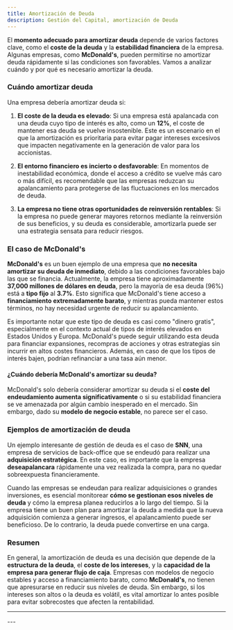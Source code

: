 ```yaml
---
title: Amortización de Deuda
description: Gestión del Capital, amortización de Deuda
---
```



<HeaderBackToGestionCapital />

El **momento adecuado para amortizar deuda** depende de varios factores clave, como el **coste de la deuda** y la **estabilidad financiera** de la empresa. Algunas empresas, como **McDonald's**, pueden permitirse no amortizar deuda rápidamente si las condiciones son favorables. Vamos a analizar cuándo y por qué es necesario amortizar la deuda.

### Cuándo amortizar deuda

Una empresa debería amortizar deuda si:

1. **El coste de la deuda es elevado**: Si una empresa está apalancada con una deuda cuyo tipo de interés es alto, como un **12%**, el coste de mantener esa deuda se vuelve insostenible. Este es un escenario en el que la amortización es prioritaria para evitar pagar intereses excesivos que impacten negativamente en la generación de valor para los accionistas.

2. **El entorno financiero es incierto o desfavorable**: En momentos de inestabilidad económica, donde el acceso a crédito se vuelve más caro o más difícil, es recomendable que las empresas reduzcan su apalancamiento para protegerse de las fluctuaciones en los mercados de deuda.

3. **La empresa no tiene otras oportunidades de reinversión rentables**: Si la empresa no puede generar mayores retornos mediante la reinversión de sus beneficios, y su deuda es considerable, amortizarla puede ser una estrategia sensata para reducir riesgos.

### El caso de McDonald's

**McDonald's** es un buen ejemplo de una empresa que **no necesita amortizar su deuda de inmediato**, debido a las condiciones favorables bajo las que se financia. Actualmente, la empresa tiene aproximadamente **37,000 millones de dólares en deuda**, pero la mayoría de esa deuda (96%) está a **tipo fijo** al **3.7%**. Esto significa que McDonald's tiene acceso a **financiamiento extremadamente barato**, y mientras pueda mantener estos términos, no hay necesidad urgente de reducir su apalancamiento.

Es importante notar que este tipo de deuda es casi como "dinero gratis", especialmente en el contexto actual de tipos de interés elevados en Estados Unidos y Europa. McDonald's puede seguir utilizando esta deuda para financiar expansiones, recompras de acciones y otras estrategias sin incurrir en altos costes financieros. Además, en caso de que los tipos de interés bajen, podrían refinanciar a una tasa aún menor.

#### ¿Cuándo debería McDonald's amortizar su deuda?

McDonald's solo debería considerar amortizar su deuda si el **coste del endeudamiento aumenta significativamente** o si su estabilidad financiera se ve amenazada por algún cambio inesperado en el mercado. Sin embargo, dado su **modelo de negocio estable**, no parece ser el caso.

### Ejemplos de amortización de deuda

Un ejemplo interesante de gestión de deuda es el caso de **SNN**, una empresa de servicios de back-office que se endeudó para realizar una **adquisición estratégica**. En este caso, es importante que la empresa **deseapalancara** rápidamente una vez realizada la compra, para no quedar sobreexpuesta financieramente.

Cuando las empresas se endeudan para realizar adquisiciones o grandes inversiones, es esencial monitorear **cómo se gestionan esos niveles de deuda** y cómo la empresa planea reducirlos a lo largo del tiempo. Si la empresa tiene un buen plan para amortizar la deuda a medida que la nueva adquisición comienza a generar ingresos, el apalancamiento puede ser beneficioso. De lo contrario, la deuda puede convertirse en una carga.

### Resumen

En general, la amortización de deuda es una decisión que depende de la **estructura de la deuda**, el **coste de los intereses**, y la **capacidad de la empresa para generar flujo de caja**. Empresas con modelos de negocio estables y acceso a financiamiento barato, como **McDonald's**, no tienen que apresurarse en reducir sus niveles de deuda. Sin embargo, si los intereses son altos o la deuda es volátil, es vital amortizar lo antes posible para evitar sobrecostes que afecten la rentabilidad.

---
<FooterLinkGestionCapital />
---